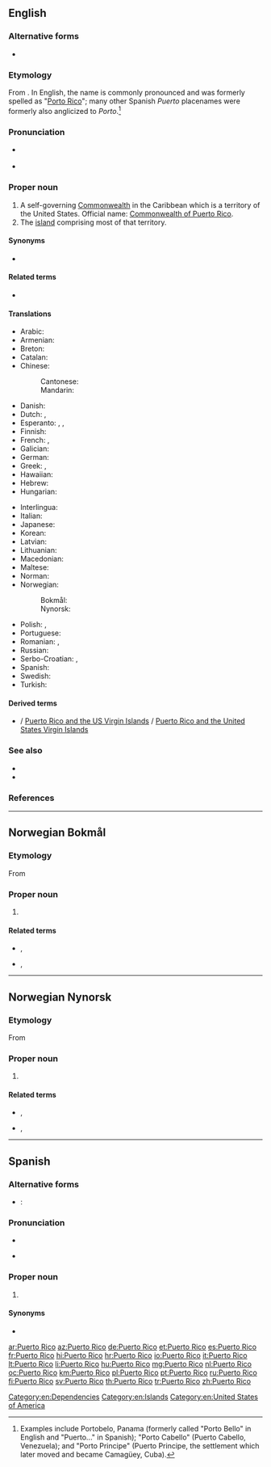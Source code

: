 {{also|Puerto-Rico}}
==English==

===Alternative forms===
* {{l|en|Porto Rico}}

===Etymology===
From {{etyl|es|en}} {{m|es|Puerto Rico||Rich Port}}. In English, the name is commonly pronounced and was formerly spelled as "[[Porto Rico]]"; many other Spanish ''Puerto'' placenames were formerly also anglicized to ''Porto''.<ref>Examples include Portobelo, Panama (formerly called "Porto Bello" in English and "Puerto..." in Spanish); "Porto Cabello" (Puerto Cabello, Venezuela); and "Porto Principe" (Puerto Principe, the settlement which later moved and became Camagüey, Cuba).</ref>

===Pronunciation===
* {{a|US}} {{IPA|/ˌpɔɹtəˈɹikoʊ/|[ˌpɔɹɾəˈɹikoʊ]|lang=en}}
* {{a|Puerto Rican}} {{IPA|/ˌpwɛɹtoʊˈɹikoʊ/|lang=en}}

===Proper noun===
{{wikipedia}}
{{en-proper noun|head=[[puerto|Puerto]] [[rico|Rico]]}}

# A self-governing [[Commonwealth]] in the Caribbean which is a territory of the United States. Official name: [[Commonwealth of Puerto Rico]].
# The [[island]] comprising most of that territory.

====Synonyms====
* {{l|en|PR}} {{qualifier|symbol}}

====Related terms====
* {{l|en|Puerto Rican}}

====Translations====
{{trans-top|Caribbean Commonwealth}}
* Arabic: {{t|ar|بُورْتُو رِيكُو|m|tr=burtū rīkū}}
* Armenian: {{t|hy|Պուերտո Ռիկո}}
* Breton: {{t|br|Puerto Rico}}
* Catalan: {{t|ca|Puerto Rico|m}}
* Chinese:
*: Cantonese: {{t|yue|波多黎各|tr=bo1 do1 lai4 gok3|sc=Hani}}
*: Mandarin: {{t+|cmn|波多黎各|tr=Bōduōlígè|sc=Hani}}
* Danish: {{t|da|Puerto Rico}}
* Dutch: {{t+|nl|Puerto Rico}}, {{t|nl|Porto Rico}}
* Esperanto: {{t|eo|Portoriko}}, {{t|eo|Puerto-Riko}}, {{t+|eo|Porto-Riko}}
* Finnish: {{t+|fi|Puerto Rico}}
* French: {{t+|fr|Porto Rico|m}}, {{t+|fr|Puerto Rico|m}}
* Galician: {{t+|gl|Porto Rico|m}}
* German: {{t+|de|Puerto Rico|n}}
* Greek: {{t+|el|Πουέρτο Ρίκο|n}}, {{t|el|Πόρτο Ρίκο|n}}
* Hawaiian: {{t|haw|Pokoliko}}
* Hebrew: {{t|he|פורטו ריקו|tr=porto riko}}
* Hungarian: {{t+|hu|Puerto Rico}}
{{trans-mid}}
* Interlingua: {{t|ia|Puerto Rico}}
* Italian: {{t+|it|Porto Rico|m}}
* Japanese: {{t|ja|プエルトリコ|tr=Puerutoriko}}
* Korean: {{t+|ko|푸에르토리코|tr=Puereutoriko|sc=Hang}}
* Latvian: {{t|lv|Puertoriko|f}}
* Lithuanian: {{t+|lt|Puerto Rikas|m}}
* Macedonian: {{t|mk|Порторико|n|tr=Portoríko}}
* Maltese: {{t|mt|Porto Riko}}
* Norman: {{t|nrf|Puerto Rico|m}}
* Norwegian: 
*: Bokmål: {{t|nb|Puerto Rico}}
*: Nynorsk: {{t|nn|Puerto Rico}}
* Polish: {{t+|pl|Portoryko|n}}, {{t+|pl|Puerto Rico|n}}
* Portuguese: {{t+|pt|Porto Rico}}
* Romanian: {{t|ro|Porto Rico}}, {{t|ro|Puerto Rico}}
* Russian: {{t|ru|Пуэ́рто-Ри́ко|m}}
* Serbo-Croatian: {{t+|sh|Portoriko|m}}, {{t|sh|Porto Riko|m}}
* Spanish: {{t+|es|Puerto Rico|m}}
* Swedish: {{t+|sv|Puerto Rico}}
* Turkish: {{t+|tr|Porto Riko}}
{{trans-bottom}}

====Derived terms====
* {{l|en|Puerto Rico and the U.S. Virgin Islands}} / [[Puerto Rico and the US Virgin Islands]] / [[Puerto Rico and the United States Virgin Islands]]

===See also===
* {{l|en|San Juan}}
* {{l|en|Appendix:Countries of the world}}

[[Category:en:Dependencies]]
[[Category:en:Islands]]
[[Category:en:United States of America]]

===References===
<references/>

----
==Norwegian Bokmål==
{{wikipedia|lang=no}}

===Etymology===
From {{etyl|es|nb}} {{m|es|Puerto Rico}}

===Proper noun===
{{head|nb|proper noun|head=[[puerto|Puerto]] [[rico|Rico]]}}

# {{l|en|Puerto Rico}}

====Related terms====
* {{l|nb|puertoricaner}}, {{l|nb|puertorikaner}}
* {{l|nb|puertoricansk}}, {{l|nb|puertorikansk}}

{{C|nb|Dependencies|Islands}}

----

==Norwegian Nynorsk==
{{wikipedia|lang=nn}}

===Etymology===
From {{etyl|es|nn}} {{m|es|Puerto Rico}}

===Proper noun===
{{head|nn|proper noun|head=[[puerto|Puerto]] [[rico|Rico]]}}

# {{l|en|Puerto Rico}}

====Related terms====
* {{l|nn|puertoricanar}}, {{l|nn|puertorikanar}}
* {{l|nn|puertoricansk}}, {{l|nn|puertorikansk}}

{{C|nn|Dependencies|Islands}}

----

==Spanish==

===Alternative forms===
* {{qualifier|obsolete}}: {{l|es|Puerto-Rico}}

===Pronunciation===
* {{IPA|/ˌpwertoˈriko/|lang=es}}
* {{a|Puerto Rico}} {{IPA|/ˌpwe̞lto̞ˈχiko̞/|lang=es}}

===Proper noun===
{{head|es|proper noun|head=[[puerto|Puerto]] [[rico|Rico]]}}

# {{place|es|island/and/territory|c/United States|in|sea/the Caribbean Sea|t1=Puerto Rico}}

====Synonyms====
* {{l|es|Estado Libre Asociado de Puerto Rico}}

[[ar:Puerto Rico]]
[[az:Puerto Rico]]
[[de:Puerto Rico]]
[[et:Puerto Rico]]
[[es:Puerto Rico]]
[[fr:Puerto Rico]]
[[hi:Puerto Rico]]
[[hr:Puerto Rico]]
[[io:Puerto Rico]]
[[it:Puerto Rico]]
[[lt:Puerto Rico]]
[[li:Puerto Rico]]
[[hu:Puerto Rico]]
[[mg:Puerto Rico]]
[[nl:Puerto Rico]]
[[oc:Puerto Rico]]
[[km:Puerto Rico]]
[[pl:Puerto Rico]]
[[pt:Puerto Rico]]
[[ru:Puerto Rico]]
[[fi:Puerto Rico]]
[[sv:Puerto Rico]]
[[th:Puerto Rico]]
[[tr:Puerto Rico]]
[[zh:Puerto Rico]]